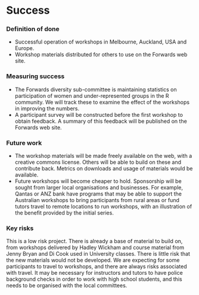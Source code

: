 # Success
<!-- 
Projects should have a definition of done that is measurable, and a thorough understanding going in of what the risks are to delivery 
-->

### Definition of done
<!-- 
What does success look like? 
-->

- Successful operation of workshops in Melbourne, Auckland, USA and Europe.
- Workshop materials distributed for others to use on the Forwards web site. 

### Measuring success
<!-- 
How will we know when success is achieved, what markers can we use along the way 
-->
- The Forwards diversity sub-committee is maintaining statistics on participation of women and under-represented groups in the R community. We will track these to examine the effect of the workshops in improving the numbers. 
- A participant survey will be constructed before the first workshop to obtain feedback. A summary of this feedback will be published on the Forwards web site. 

### Future work
<!-- 
How could this be extended / developed in the future by yourself and/or the community in general?
-->

- The workshop materials will be made freely available on the web, with a creative commons license. Others will be able to build on these and contribute back. Metrics on downloads and usage of materials would be available.
- Future workshops will become cheaper to hold. Sponsorship will be sought from larger local organisations and businesses. For example, Qantas or ANZ bank have programs that may be able to support the Australian workshops to bring participants from rural areas or fund tutors travel to remote locations to run workshops, with an illustration of the benefit provided by the initial series. 

### Key risks
<!-- 
What sort of things could come up that can delay or break the project?

 - [ ] People
 - [ ] Processes
 - [ ] Tooling & Technology
 - [ ] Costs

-->
This is a low risk project. There is already a base of material to build on, from workshops delivered by Hadley Wickham and course material from Jenny Bryan and Di Cook used in University classes. There is little risk that the new materials would not be developed. We are expecting for some participants to travel to workshops, and there are always risks associated with travel. It may be necessary for instructors and tutors to have police background checks in order to work with high school students, and this needs to be organised with the local committees.

